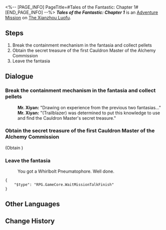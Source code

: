 <%-- [PAGE_INFO]
PageTitle=#Tales of the Fantastic: Chapter 1#
[END_PAGE_INFO] --%>
{{Stub|Dialogue.}}
{{Mission Infobox
|id            = 8002214
|title         = 
|image         = <!--Mission Tales of the Fantastic Chapter 1.png-->
|type          = Adventure
|event_name    = 
|chapter       = 
|requirements  = {{subst:void|<!--Unknown: {"Type":"Manual"}-->}}
|summary       = <!--official mission summary from Fate's Atlas-->
|characters    = Mr. Xiyan; Tingyun; Trailblazer
|startLocation = [[The Xianzhou Luofu]] - [[Alchemy Commission]]
|world         = The Xianzhou Luofu
|area          = Alchemy Commission
|prev          = 
|next          = 
|rewards       = Stellar Jade*30; Traveler's Guide*3; Refined Aether*2; Credit*25,000
}}
'''''Tales of the Fantastic: Chapter 1''''' is an [[Adventure Mission]] on [[The Xianzhou Luofu]].

==Steps==
# Break the containment mechanism in the fantasia and collect pellets
# Obtain the secret treasure of the first Cauldron Master of the Alchemy Commission
# Leave the fantasia

<!--
==Gameplay Notes==

--><!--
==Trial Character==

-->
==Dialogue==
{{Stub Dialogue}}
{{Dialogue End}}

===Break the containment mechanism in the fantasia and collect pellets{{subst:void|<!--800221402-->}}===
{{Mission Description|type=adventure|location=Alchemy Commission|update|In Mr. Xiyan's story, you need to become a cycrane to break the containment mechanism, collect pellets, and obtain the secret treasures of the first Cauldron Master of the Alchemy Commission &mdash; You feel odd about this, but Mr. Xiyan says this symbolizes you are as free as a bird.}}
{{Dialogue Start}}
:'''Mr. Xiyan:''' "Drawing on experience from the previous two fantasias..."
:'''Mr. Xiyan:''' "(Trailblazer) was determined to put this knowledge to use and find the Cauldron Master's secret treasure."
{{Dialogue End}}

===Obtain the secret treasure of the first Cauldron Master of the Alchemy Commission{{subst:void|<!--800221409-->}}===
{{Dialogue Start}}

;(Obtain {{Item|Whirlbolt Pneumatophore|20|x=1}})
{{Dialogue End}}

===Leave the fantasia{{subst:void|<!--800221408-->}}===
{{Dialogue Start}}
:You got a Whirlbolt Pneumatophore. Well done.
<pre>{
	"$type": "RPG.GameCore.WaitMissionTalkFinish"
}</pre>
{{Dialogue End}}

==Other Languages==
{{Other Languages
|en   = Tales of the Fantastic: Chapter 1
|zhs  = 评书奇谭•第一回
|zht  = 評書奇譚•第一回
|ja   = 講談奇譚・第一回
|ko   = 진기한 이야기•제1장
|es   = Narraciones extraordinarias: acto 1
|fr   = Contes fantastiques &mdash; Chapitre&nbsp;1
|ru   = Чудесные сказания. Глава I
|th   = เรื่องเล่าขานตำนานการผจญภัย: บทที่ 1
|vi   = Kỳ Truyện Bình Thư 1
|de   = Geschichten des Fantastischen – Kapitel 1
|id   = Dongeng Luar Biasa - Bag. 1
|pt   = Contos do Fantástico - Capítulo 1
}}

==Change History==
{{Change History|1.2}}
